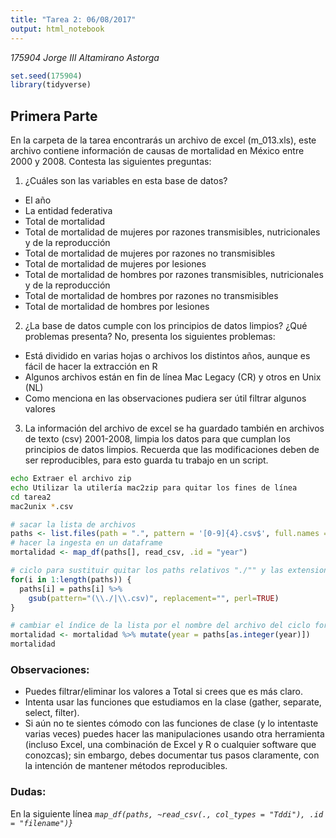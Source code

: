 ```yaml
---
title: "Tarea 2: 06/08/2017"
output: html_notebook
---
```

_175904 Jorge III Altamirano Astorga_

```r
set.seed(175904)
library(tidyverse)
```

## Primera Parte

En la carpeta de la tarea encontrarás un archivo de excel (m_013.xls), este archivo contiene información de causas de mortalidad en México entre 2000 y 2008. Contesta las siguientes preguntas:

1. ¿Cuáles son las variables en esta base de datos?
* El año
* La entidad federativa
* Total de mortalidad
* Total de mortalidad de mujeres por razones transmisibles, nutricionales y de la reproducción
* Total de mortalidad de mujeres por razones no transmisibles
* Total de mortalidad de mujeres por lesiones
* Total de mortalidad de hombres por razones transmisibles, nutricionales y de la reproducción
* Total de mortalidad de hombres por razones no transmisibles
* Total de mortalidad de hombres por lesiones

2. ¿La base de datos cumple con los principios de datos limpios? ¿Qué problemas presenta?
No, presenta los siguientes problemas:
* Está dividido en varias hojas o archivos los distintos años, aunque es fácil de hacer la extracción en R
* Algunos archivos están en fin de línea Mac Legacy (CR) y otros en Unix (NL)
* Como menciona en las observaciones pudiera ser útil filtrar algunos valores

3. La información del archivo de excel se ha guardado también en archivos de texto (csv) 2001-2008, limpia los datos para que cumplan los principios de datos limpios. Recuerda que las modificaciones deben de ser reproducibles, para esto guarda tu trabajo en un script.
```bash
echo Extraer el archivo zip
echo Utilizar la utilería mac2zip para quitar los fines de línea
cd tarea2
mac2unix *.csv
```

```r
# sacar la lista de archivos
paths <- list.files(path = ".", pattern = '[0-9]{4}.csv$', full.names = TRUE)
# hacer la ingesta en un dataframe
mortalidad <- map_df(paths[], read_csv, .id = "year")

# ciclo para sustituir quitar los paths relativos "./"" y las extensiones ".csv"
for(i in 1:length(paths)) {
  paths[i] = paths[i] %>% 
    gsub(pattern="(\\./|\\.csv)", replacement="", perl=TRUE)
}

# cambiar el índice de la lista por el nombre del archivo del ciclo for
mortalidad <- mortalidad %>% mutate(year = paths[as.integer(year)])
mortalidad
```

### Observaciones:

* Puedes filtrar/eliminar los valores a Total si crees que es más claro.
* Intenta usar las funciones que estudiamos en la clase (gather, separate, select, filter).
* Si aún no te sientes cómodo con las funciones de clase (y lo intentaste varias veces) puedes hacer las manipulaciones usando otra herramienta (incluso Excel, una combinación de Excel y R o cualquier software que conozcas); sin embargo, debes documentar tus pasos claramente, con la intención de mantener métodos reproducibles.

### Dudas:

En la siguiente línea
_`map_df(paths, ~read_csv(., col_types = "Tddi"), .id = "filename")}`_